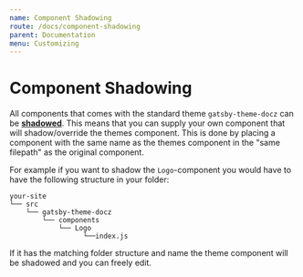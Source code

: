 ```yaml
---
name: Component Shadowing
route: /docs/component-shadowing
parent: Documentation
menu: Customizing
---
```


# Component Shadowing

All components that comes with the standard theme `gatsby-theme-docz` can be [**shadowed**](https://www.gatsbyjs.org/blog/2019-04-29-component-shadowing/). This means that you can supply your own component that will shadow/override the themes component. This is done by placing a component with the same name as the themes component in the "same filepath" as the original component.

For example if you want to shadow the `Logo`-component you would have to have the following structure in your folder:

```
your-site
└── src
    └── gatsby-theme-docz
        └── components
            └── Logo
                  └──index.js
```

If it has the matching folder structure and name the theme component will be shadowed and you can freely edit.
